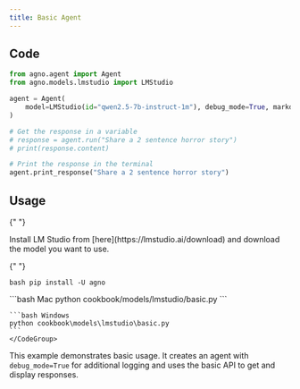 ```yaml
---
title: Basic Agent
---
```


## Code

```python cookbook/models/lmstudio/basic.py
from agno.agent import Agent
from agno.models.lmstudio import LMStudio

agent = Agent(
    model=LMStudio(id="qwen2.5-7b-instruct-1m"), debug_mode=True, markdown=True
)

# Get the response in a variable
# response = agent.run("Share a 2 sentence horror story")
# print(response.content)

# Print the response in the terminal
agent.print_response("Share a 2 sentence horror story")
```

## Usage

<Steps>
  <Snippet file="create-venv-step.mdx" />

{" "}

<Step title="Install LM Studio">
  Install LM Studio from [here](https://lmstudio.ai/download) and download the
  model you want to use.
</Step>

{" "}

<Step title="Install libraries">```bash pip install -U agno ```</Step>

  <Step title="Run Agent">
    <CodeGroup>
    ```bash Mac
    python cookbook/models/lmstudio/basic.py
    ```

    ```bash Windows
    python cookbook\models\lmstudio\basic.py
    ```
    </CodeGroup>

  </Step>
</Steps>

This example demonstrates basic usage. It creates an agent with `debug_mode=True` for additional logging and uses the basic API to get and display responses.
